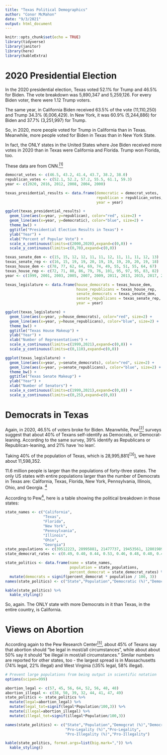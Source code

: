 ```yaml
---
title: "Texas Political Demographics"
author: "Conor McMahon"
date: "9/3/2021"
output: html_document
---
```


```r
knitr::opts_chunk$set(echo = TRUE)
library(tidyverse)
library(janitor)
library(here)
library(kableExtra)
```

# 2020 Presidential Election

In the 2020 presidential election, Texas voted 52.1\% for Trump and 46.5\% for Biden. The vote breakdown was 5,890,347 and 5,259,126. For every Biden voter, there were 1.12 Trump voters. 

The same year, in California Biden received 63.5\% of the vote (11,110,250) and Trump 34.3\% (6,006,429). In New York, it was 60.9\% (5,244,886) for Biden and 37.7\% (3,251,997) for Trump.

So, in 2020, more people voted for Trump in California than in Texas. Meanwhile, more people voted for Biden in Texas than in New York State.

In fact, the ONLY states in the United States where Joe Biden received more votes in 2020 than in Texas were California and Florida. Trump won Florida, too. 

These data are from CNN.[$^{[1]}$](https://www.cnn.com/election/2020/results/president)

``` r

democrat_votes <- c(46.5, 43.2, 41.4, 43.7, 38.2, 38.0)
republican_votes <- c(52.1, 52.2, 57.2, 55.5, 61.1, 59.3)
year <- c(2020, 2016, 2012, 2008, 2004, 2000)

texas_presidential_results <- data.frame(democratic = democrat_votes,
                                         republican = republican_votes,
                                         year = year)

ggplot(texas_presidential_results) +
  geom_line(aes(x=year, y=republican), color="red", size=2) +
  geom_line(aes(x=year, y=democratic), color="blue", size=2) + 
  theme_bw() + 
  ggtitle("Presidential Election Results in Texas") + 
  ylab("Year") + 
  xlab("Percent of Popular Vote") + 
  scale_x_continuous(limits=c(2000,2020),expand=c(0,0)) + 
  scale_y_continuous(limits=c(0,70),expand=c(0,0))

texas_senate_dem <- c(15, 15, 12, 12, 11, 11, 12, 11, 11, 11, 12, 13)
texas_senate_rep <- c(16, 15, 19, 19, 20, 19, 19, 19, 20, 20, 19, 18)
texas_house_dem <- c(78, 77, 62, 64, 69, 74, 49, 55, 51, 55, 64, 67)
texas_house_rep <- c(72, 71, 88, 86, 79, 76, 101, 95, 97, 95, 83, 82)
year <- c(1999, 2001, 2003, 2005, 2007, 2009, 2011, 2013, 2015, 2017, 2019, 2021)

texas_legislature <- data.frame(house_democrats = texas_house_dem,
                                house_republicans = texas_house_rep,
                                senate_democrats = texas_senate_dem,
                                senate_republicans = texas_senate_rep,
                                year = year)

ggplot(texas_legislature) +
  geom_line(aes(x=year, y=house_democrats), color="red", size=2) +
  geom_line(aes(x=year, y=house_republicans), color="blue", size=2) + 
  theme_bw() + 
  ggtitle("Texas House Makeup") + 
  ylab("Year") + 
  xlab("Number of Representatives") + 
  scale_x_continuous(limits=c(1999,2021),expand=c(0,0)) + 
  scale_y_continuous(limits=c(0,110),expand=c(0,0))

ggplot(texas_legislature) +
  geom_line(aes(x=year, y=senate_democrats), color="red", size=2) +
  geom_line(aes(x=year, y=senate_republicans), color="blue", size=2) + 
  theme_bw() + 
  ggtitle("Texas Senate Makeup") + 
  ylab("Year") + 
  xlab("Number of Senators") + 
  scale_x_continuous(limits=c(1999,2021),expand=c(0,0)) + 
  scale_y_continuous(limits=c(0,25),expand=c(0,0))
```

# Democrats in Texas

Again, in 2020, 46.5\% of voters broke for Biden. Meanwhile, Pew[$^{[2]}$](https://www.pewforum.org/religious-landscape-study/state/texas/party-affiliation/) surveys suggest that about 40\% of Texans self-identify as Democrats, or Democrat-leaning. According to the same survey, 39\% identify as Republicans or Republican-leaning, and 21\% have 'no lean'.

Taking 40\% of the population of Texas, which is 28,995,881[$^{[3]}$], we have about 11,598,352. 

11.6 million people is larger than the populations of forty-three states. The only US states with entire populations larger than the number of Democrats in Texas are: California, Texas, Florida, New York, Pennsylvania, Illinois, Ohio, and Georgia. [$^{4}$](https://www.census.gov/data/tables/time-series/demo/popest/2010s-state-total.html)

According to Pew[$^{4}$](https://www.pewforum.org/religious-landscape-study/compare/party-affiliation/by/state/), here is a table showing the political breakdown in those states: 

```r

state_names <- c("California",
                 "Texas",
                 "Florida",
                 "New York",
                 "Pennsylvania",
                 "Illinois",
                 "Ohio",
                 "Georgia")
state_populations <- c(39512223, 28995881, 21477737, 19453561, 12801989, 12671821, 11689100, 10617423)
state_democrat_rates <- c(0.49, 0.40, 0.44, 0.53, 0.46, 0.48, 0.40, 0.41)*100

state_politics <- data.frame(name = state_names,
                             population = state_populations,
                             percent_democrat = state_democrat_rates) %>%
  mutate(democrats = signif(percent_democrat * population / 100, 3))
names(state_politics) <- c("State","Population","Democratic (%)","Democrats")

kable(state_politics) %>%
  kable_styling()

```

So, again. The ONLY state with more Democrats in it than Texas, in the entire country, is California. 

# Views on Abortion

According again to the Pew Research Center[$^{[5]}$](https://www.pewforum.org/religious-landscape-study/compare/views-about-abortion/by/state/), about 45\% of Texans say that abortion should "be legal in most/all circumstances", while about about 50\% say it should "be illegal in most/all circumstances." Similar numbers are reported for other states, too - the largest spread is in Massachusetts (74\% legal, 22\% illegal) and West Virginia (\35% legal, 58\% illegal). 


```r

# Prevent large populations from being output in scientific notation
options(scipen=999)

abortion_legal <- c(57, 45, 56, 64, 52, 56, 48, 48)
abortion_illegal <- c(38, 50, 39, 32, 44, 41, 47, 49)
state_politics <- state_politics %>%
  mutate(legal=abortion_legal) %>%
  mutate(legal_tot=signif(legal*Population/100,3)) %>%
  mutate(illegal=abortion_illegal) %>%
  mutate(illegal_tot=signif(illegal*Population/100,3))

names(state_politics) <- c("State","Population","Demogcrat (%)","Democrats",
                           "Pro-Legality (%)","Pro-Legality",
                           "Pro-Illegality (%)","Pro-Illegality")

kable(state_politics, format.args=list(big.mark=",")) %>%
  kable_styling()

```


